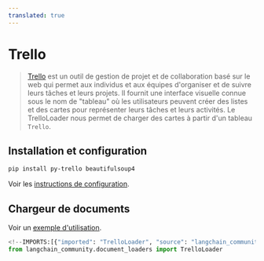 ```yaml
---
translated: true
---
```


# Trello

>[Trello](https://www.atlassian.com/software/trello) est un outil de gestion de projet et de collaboration basé sur le web qui permet aux individus et aux équipes d'organiser et de suivre leurs tâches et leurs projets. Il fournit une interface visuelle connue sous le nom de "tableau" où les utilisateurs peuvent créer des listes et des cartes pour représenter leurs tâches et leurs activités.
>Le TrelloLoader nous permet de charger des cartes à partir d'un tableau `Trello`.

## Installation et configuration

```bash
pip install py-trello beautifulsoup4
```

Voir les [instructions de configuration](/docs/integrations/document_loaders/trello).

## Chargeur de documents

Voir un [exemple d'utilisation](/docs/integrations/document_loaders/trello).

```python
<!--IMPORTS:[{"imported": "TrelloLoader", "source": "langchain_community.document_loaders", "docs": "https://api.python.langchain.com/en/latest/document_loaders/langchain_community.document_loaders.trello.TrelloLoader.html", "title": "Trello"}]-->
from langchain_community.document_loaders import TrelloLoader
```
